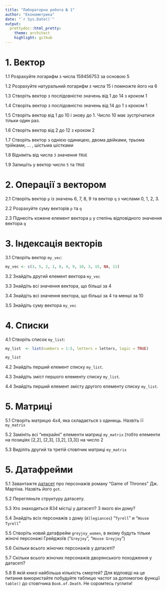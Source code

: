 ```yaml
---
title: "Лабораторна робота № 1"
author: "Економетрика"
date: "`r Sys.Date()`"
output:
  prettydoc::html_pretty:
    theme: architect
    highlight: github
---
```


# 1. Вектор

1.1 Розрахуйте логарифм з числа 159456753 за основою 5

1.2 Розрахуйте натуральний логарифм з числа 15 і помножте його на 6

1.3 Створіть вектор з послідовністю значень від 1 до 14 з кроком 1

1.4 Створіть вектор з послідовністю значень від 14 до 1 з кроком 1

1.5 Створіть вектор від 1 до 10 і знову до 1. Число 10 має зустрічатися тільки один раз.

1.6 Створіть вектор від 2 до 12 з кроком 2

1.7 Створіть вектор з однією одиницею, двома двійками, трьома трійками, ... , шістьма шістками

1.8 Відніміть від числа `3` значення `TRUE`

1.9 Запишіть у вектор число `5` та `TRUE`

# 2. Операції з вектором

2.1 Створіть вектор `p` із значень 6, 7, 8, 9 та вектор `q` з числами 0, 1, 2, 3.
 
2.2 Розрахуйте суму векторів `p` та `q`

2.3 Піднесіть кожене елемент вектора `p` у степінь відповідного значення вектора `q`

# 3. Індексація векторів

3.1 Створіть вектор `my_vec`:
```r
my_vec <- c(3, 5, 2, 1, 8, 4, 9, 10, 3, 15, NA, 11)
```

3.2 Знайдіть другий елемент вектора `my_vec`

3.3 Знайдіть всі значення вектора, що більші за 4

3.4 Знайдіть всі значення вектора, що більші за 4 та менші за 10

3.5 Знайдіть суму вектора `my_vec`

# 4. Списки

4.1 Створіть список `my_list`:
```r
my_list  <- list(numbers = 1:5, letters = letters, logic = TRUE)

my_list
```

4.2 Знайдіть перший елемент списку `my_list`.

4.3 Знайдіть зміст першого елементу списку `my_list`.

4.4 Знайдіть перший елемент змісту другого елементу списку `my_list`.

# 5. Матриці

5.1 Створіть матрицю 4х4, яка складається з одиниць. Назвіть її `my_matrix`

5.2 Замініть всі "некрайні" елементи матриці `my_matrix` (тобто елементи на позиціях [2,2], [2,3], [3,2], [3,3]) на число 2

5.3 Виділіть другий та третій стовпчик матриці `my_matrix`


# 5. Датафрейми

5.1 Завантажте [датасет](https://raw.githubusercontent.com/Aranaur/datasets/main/datasets/character-deaths.csv) про персонажів роману "Game of Thrones" Дж. Мартіна. Назвіть його `got`.

5.2 Перегляньте структуру датасету.

5.3 Хто знаходиться 834 містці у датасеті? З якого він дому?

5.4 Знайдіть всіх персонажів з дому (`Allegiances`) "`Tyrell`" и "`House Tyrell`"

5.5 Створіть новий датафрейм `greyjoy_women`, в якому будуть тільки жіночі персонажі Грейджоїв ("`Greyjoy`", "`House Greyjoy`")

5.6 Скільки всього жіночих персонажів у датасеті?

5.7 Скільки всього жіночих персонажів дворянського походження у датасеті?

5.8 В якій книзі найбільша кількість смертей? Для відповіді на це питання використайте побудуйте таблицю частот за допомогою функції `table()` до стовпчика `Book.of.Death`. Не соромтесь гуглити!
